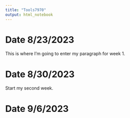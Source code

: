 ---
title: "Tools7970"
output: html_notebook
---

# Date 8/23/2023

This is where I'm going to enter my paragraph for week 1.


# Date 8/30/2023

Start my second week.

# Date 9/6/2023